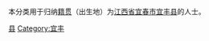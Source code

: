 {{Catnav|頁面分類|各種主題的頁面分類|依中国各省来作的分类|各地中国人|江西人|宜春人}}
{{Catnav|頁面分類|人物|各國人物|中国人|各地中国人|江西人|宜春人}}

本分类用于归纳[[籍贯|籍贯]]（出生地）为[[江西省|江西省]][[宜春市|宜春市]][[宜丰县|宜丰县]]的人士。

[[Category:宜春人|县]]
[[Category:宜丰|Category:宜丰]]